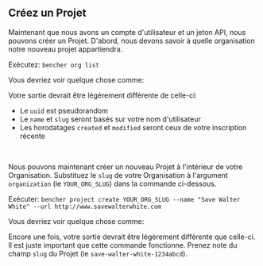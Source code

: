 
## Créez un Projet

Maintenant que nous avons un compte d'utilisateur et un jeton API, nous pouvons créer un Projet.
D'abord, nous devons savoir à quelle organisation notre nouveau projet appartiendra.

Exécutez: `bencher org list`

Vous devriez voir quelque chose comme:

<QSOrgLsOutput />

Votre sortie devrait être légèrement différente de celle-ci:
- Le `uuid` est pseudorandom
- Le `name` et `slug` seront basés sur votre nom d'utilisateur
- Les horodatages `created` et `modified` seront ceux de votre inscription récente

<br />

Nous pouvons maintenant créer un nouveau Projet à l'intérieur de votre Organisation.
Substituez le `slug` de votre Organisation à l'argument `organization` (ie `YOUR_ORG_SLUG`) dans la commande ci-dessous.

Exécuter: `bencher project create YOUR_ORG_SLUG --name "Save Walter White" --url http://www.savewalterwhite.com`

Vous devriez voir quelque chose comme:

<QSProjectCreateOutput />

Encore une fois, votre sortie devrait être légèrement différente que celle-ci.
Il est juste important que cette commande fonctionne.
Prenez note du champ `slug` du Projet (ie `save-walter-white-1234abcd`).